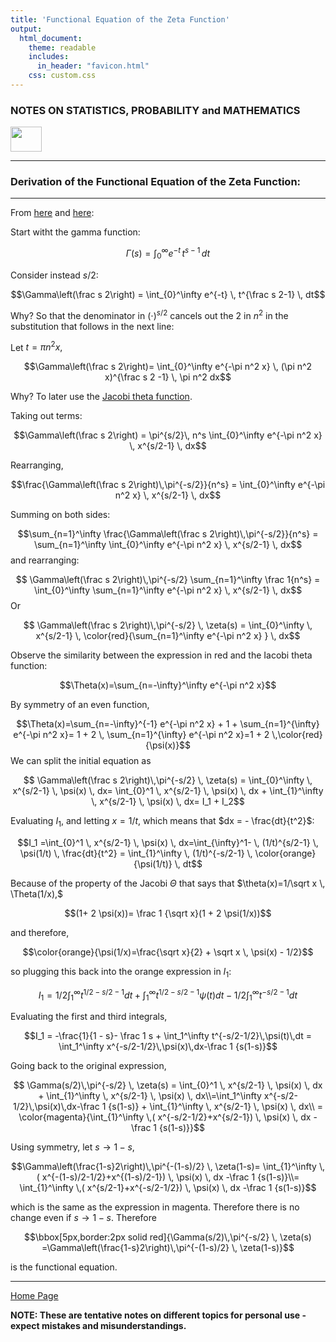```yaml
---
title: 'Functional Equation of the Zeta Function'
output: 
  html_document:
    theme: readable
    includes:
      in_header: "favicon.html" 
    css: custom.css
---
```


### **NOTES ON STATISTICS, PROBABILITY and MATHEMATICS**

<a href="http://rinterested.github.io/statistics/index.html">
<img HEIGHT="40" WIDTH="50" src="logo.PNG"></a>

---

### Derivation of the Functional Equation of the Zeta Function:

---

From [here](https://youtu.be/epmnnJSrDCY?si=3T0KsqTBoueZQl0N) and [here](https://en.wikipedia.org/wiki/Riemann_zeta_function#:~:text=The%20functional%20equation%20was%20established%20by%20Riemann,Magnitude%22%20and%20used%20to%20construct%20the%20analytic):

Start witht the gamma function:

$$\Gamma(s) = \int_{0}^\infty  e^{-t}  \, t^{s-1} \, dt$$

Consider instead $s/2$:

$$\Gamma\left(\frac s 2\right) = \int_{0}^\infty  e^{-t}  \, t^{\frac s 2-1} \, dt$$

Why? So that the denominator in $(\cdot)^{s/2}$ cancels out the $2$ in $n^2$ in the substitution that follows in the next line: 

Let $t = \pi n^2 x,$

$$\Gamma\left(\frac s 2\right)= \int_{0}^\infty  e^{-\pi n^2 x}  \, (\pi n^2 x)^{\frac s 2 -1} \, \pi n^2 dx$$

Why? To later use the [Jacobi theta function](https://mathworld.wolfram.com/JacobiThetaFunctions.html).

Taking out terms:

$$\Gamma\left(\frac s 2\right) = \pi^{s/2}\, n^s \int_{0}^\infty  e^{-\pi n^2 x}  \, x^{s/2-1} \, dx$$

Rearranging,

$$\frac{\Gamma\left(\frac s 2\right)\,\pi^{-s/2}}{n^s} = \int_{0}^\infty  e^{-\pi n^2 x}  \, x^{s/2-1} \, dx$$

Summing on both sides:

$$\sum_{n=1}^\infty \frac{\Gamma\left(\frac s 2\right)\,\pi^{-s/2}}{n^s} = \sum_{n=1}^\infty \int_{0}^\infty  e^{-\pi n^2 x}  \, x^{s/2-1} \, dx$$
and rearranging:

$$ \Gamma\left(\frac s 2\right)\,\pi^{-s/2} \sum_{n=1}^\infty \frac 1{n^s} =  \int_{0}^\infty \sum_{n=1}^\infty e^{-\pi n^2 x}  \, x^{s/2-1} \, dx$$
Or

$$ \Gamma\left(\frac s 2\right)\,\pi^{-s/2} \, \zeta(s) =  \int_{0}^\infty  \, x^{s/2-1} \, \color{red}{\sum_{n=1}^\infty e^{-\pi n^2 x} } \, dx$$

Observe the similarity between the expression in red and the Iacobi theta function:

$$\Theta(x)=\sum_{n=-\infty}^\infty e^{-\pi n^2 x}$$

By symmetry of an even function,

$$\Theta(x)=\sum_{n=-\infty}^{-1} e^{-\pi n^2 x} + 1 + \sum_{n=1}^{\infty} e^{-\pi n^2 x}= 1 + 2 \, \sum_{n=1}^{\infty} e^{-\pi n^2 x}=1 + 2 \,\color{red}{\psi(x)}$$
We can split the initial equation as

$$ \Gamma\left(\frac s 2\right)\,\pi^{-s/2} \, \zeta(s) =  \int_{0}^\infty  \, x^{s/2-1} \, \psi(x) \, dx= \int_{0}^1  \, x^{s/2-1} \, \psi(x) \, dx + \int_{1}^\infty  \, x^{s/2-1} \, \psi(x) \, dx= I_1 + I_2$$

Evaluating $I_1,$ and letting $x = 1/t,$ which means that $dx = - \frac{dt}{t^2}$:

$$I_1 =\int_{0}^1  \, x^{s/2-1} \, \psi(x) \, dx=\int_{\infty}^1-  \, (1/t)^{s/2-1} \, \psi(1/t) \, \frac{dt}{t^2} = \int_{1}^\infty  \, (1/t)^{-s/2-1} \, \color{orange}{\psi(1/t)} \, dt$$

Because of the property of the Jacobi $\Theta$ that says that $\theta(x)=1/\sqrt x \, \Theta(1/x),$

$$(1+ 2 \psi(x))= \frac 1 {\sqrt x}(1 + 2 \psi(1/x))$$

and therefore,

$$\color{orange}{\psi(1/x)=\frac{\sqrt x}{2} + \sqrt x \, \psi(x) - 1/2}$$

so plugging this back into the orange expression in $I_1:$

$$I_1 = 1/2 \int_{1}^{\infty}t^{1/2 - s/2-1} dt + \int_{1}^{\infty}t^{1/2 - s/2-1}\psi(t) dt - 1/2 \int_{1}^{\infty}t^{ - s/2-1} dt$$

Evaluating the first and third integrals,

$$I_1 = -\frac{1}{1 - s}- \frac 1 s  + \int_1^\infty t^{-s/2-1/2}\,\psi(t)\,dt = \int_1^\infty x^{-s/2-1/2}\,\psi(x)\,dx-\frac 1 {s(1-s)}$$

Going back to the original expression,

$$ \Gamma(s/2)\,\pi^{-s/2} \, \zeta(s) = \int_{0}^1  \, x^{s/2-1} \, \psi(x) \, dx + \int_{1}^\infty  \, x^{s/2-1} \, \psi(x) \, dx\\=\int_1^\infty x^{-s/2-1/2}\,\psi(x)\,dx-\frac 1 {s(1-s)} + \int_{1}^\infty  \, x^{s/2-1} \, \psi(x) \, dx\\
= \color{magenta}{\int_{1}^\infty  \,( x^{-s/2-1/2}+x^{s/2-1}) \, \psi(x) \, dx -\frac 1 {s(1-s)}}$$

Using symmetry, let $s \to 1 - s,$

$$\Gamma\left(\frac{1-s}2\right)\,\pi^{-(1-s)/2} \, \zeta(1-s)= \int_{1}^\infty  \,( x^{-(1-s)/2-1/2}+x^{(1-s)/2-1}) \, \psi(x) \, dx -\frac 1 {s(1-s)}\\=
\int_{1}^\infty  \,( x^{s/2-1}+x^{-s/2-1/2}) \, \psi(x) \, dx -\frac 1 {s(1-s)}$$

which is the same as the expression in magenta. Therefore there is no change even if $s \to 1 - s.$ Therefore

$$\bbox[5px,border:2px solid red]{\Gamma(s/2)\,\pi^{-s/2} \, \zeta(s) =\Gamma\left(\frac{1-s}2\right)\,\pi^{-(1-s)/2} \, \zeta(1-s)}$$

is the functional equation.


---
<a href="http://rinterested.github.io/statistics/index.html">Home Page</a>

**NOTE: These are tentative notes on different topics for personal use - expect mistakes and misunderstandings.**
